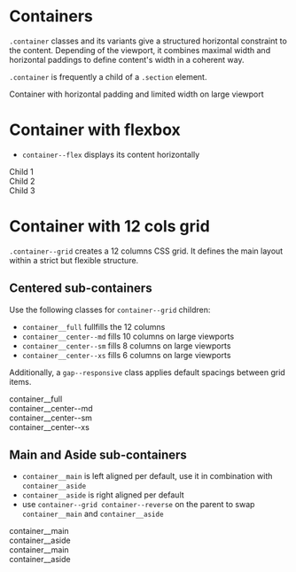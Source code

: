 
<Meta
  title="Layouts/Containers"
/>

# Containers

`.container` classes and its variants give a structured horizontal constraint to the content. Depending of the viewport, it combines maximal width and horizontal paddings to define content's width in a coherent way.

`.container` is frequently a child of a `.section` element.

<Canvas className="storybook-demo-grid storybook-show-container">
  <section class="section section--default">
    <div class="container">
      Container with horizontal padding and limited width on large viewport
    </div>
  </section>
</Canvas>

# Container with flexbox

- `container--flex` displays its content horizontally

<Canvas className="storybook-demo-grid storybook-show-container">
  <section>
    <div class="container container--flex">
      <div>Child 1</div>
      <div>Child 2</div>
      <div>Child 3</div>
    </div>
  </section>
</Canvas>

# Container with 12 cols grid

`.container--grid` creates a 12 columns CSS grid. It defines the main layout within a strict but flexible structure. 

## Centered sub-containers

Use the following classes for `container--grid` children:
- `container__full` fullfills the 12 columns
- `container__center--md` fills 10 columns on large viewports 
- `container__center--sm` fills 8 columns on large viewports
- `container__center--xs` fills 6 columns on large viewports 

Additionally, a `gap--responsive` class applies default spacings between grid items.

<Canvas className="storybook-demo-grid storybook-show-grid">
  <section>
    <div class="container container--grid gap--responsive">
      <div class="container__full">container__full</div>
      <div class="container__center--md">container__center--md</div>
      <div class="container__center--sm">container__center--sm</div>
      <div class="container__center--xs">container__center--xs</div>
    </div>
  </section>
</Canvas>

## Main and Aside sub-containers

- `container__main` is left aligned per default, use it in combination with `container__aside` 
- `container__aside` is right aligned per default
- use `container--grid container--reverse` on the parent to swap `container__main` and `container__aside`

<Canvas className="storybook-demo-grid storybook-show-grid">
  <section>
    <div class="container container--grid gap--responsive">
      <div class="container__main">container__main</div>
      <div class="container__aside">container__aside</div>
    </div>
  </section>
</Canvas>

<Canvas className="storybook-demo-grid storybook-show-grid">
  <section>
    <div class="container container--grid container--reverse gap--responsive">
      <div class="container__main">container__main</div>
      <div class="container__aside">container__aside</div>
    </div>
  </section>
</Canvas>


